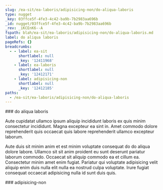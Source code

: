 ```yaml
---
slug: /ea-sit/ea-laboris/adipisicing-non/do-aliqua-laboris
type: nugget
_key: 03ffce5f-4fe3-4c42-ba9b-7b2983aa696b
_id: nugget/03ffce5f-4fe3-4c42-ba9b-7b2983aa696b
_rev: _iKCEnK6--A
fspath: blah/ea-sit/ea-laboris/adipisicing-non/do-aliqua-laboris.md
label: do aliqua laboris
pageRefs: {}
breadcrumbs:
  - - label: ea-sit
      shortlabel: null
      _key: '12411968'
    - label: ea-laboris
      shortlabel: null
      _key: '12412171'
    - label: adipisicing-non
      shortlabel: null
      _key: '12412185'
paths:
  - /ea-sit/ea-laboris/adipisicing-non/do-aliqua-laboris
---
```


<NuggetArea>
<Nugget slug="/ea-sit/ea-laboris/adipisicing-non/do-aliqua-laboris" type="nugget" _key="03ffce5f-4fe3-4c42-ba9b-7b2983aa696b" _id="nugget/03ffce5f-4fe3-4c42-ba9b-7b2983aa696b" _rev="_iKCEnK6--A" fspath="blah/ea-sit/ea-laboris/adipisicing-non/do-aliqua-laboris.md" label="do aliqua laboris" paths="/ea-sit/ea-laboris/adipisicing-non/do-aliqua-laboris">
<NuggetBody>
### do aliqua laboris

Aute cupidatat ullamco ipsum aliquip incididunt laboris ex quis minim consectetur incididunt. Magna excepteur ea sint in. Amet commodo dolore reprehenderit quis occaecat quis labore reprehenderit ullamco excepteur laborum.

Aute duis sit minim anim et est minim voluptate consequat do do aliqua dolore labore. Ullamco sit sit anim proident eu sunt deserunt pariatur laborum commodo. Occaecat sit aliquip commodo ea et cillum ea. Consectetur minim amet enim fugiat. Pariatur qui voluptate adipisicing velit aliquip enim duis nulla elit nulla ea nostrud culpa voluptate. Irure fugiat consequat occaecat adipisicing nulla id sunt duis quis.

</NuggetBody>
<Breadcrumbs>
<Crumbs>
<Crumb _key="12411968" label="ea-sit" /><Crumb _key="12412171" label="ea-laboris" /><Crumb _key="12412185" label="adipisicing-non" />
</Crumbs>
</Breadcrumbs>
</Nugget>

<NuggetsInbound>
</NuggetsInbound>
<NuggetsOutbound>
</NuggetsOutbound>
</NuggetArea>
<PassagesInbound>
<Passage direction="inbound" type="passage" _key="12412185" _id="passage/12412185" _rev="_iKCEnK6---" label="adipisicing-non" passage="adipisicing-non" fspath="blah/ea-sit/ea-laboris/adipisicing-non" paths="/ea-sit/ea-laboris/adipisicing-non" slug="/ea-sit/ea-laboris/adipisicing-non">
<NuggetBody>
### adipisicing-non

</NuggetBody>
<Breadcrumbs>
<Crumbs>
<Crumb _key="12411968" label="ea-sit" /><Crumb _key="12412171" label="ea-laboris" />
</Crumbs>
</Breadcrumbs>
</Passage>

</PassagesInbound>
<PassagesOutbound>
</PassagesOutbound>